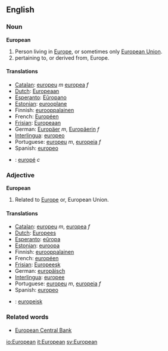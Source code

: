 ==English==
===Noun===
'''European'''
#Person living in [[Europe]], or sometimes only [[European Union]].
#pertaining to, or derived from, Europe.
====Translations====

*[[Catalan]]: [[europeu]] ''m'' [[europea]] ''f''
*[[Dutch]]: [[Europeaan]]
*[[Esperanto]]: [[Eŭropano]]
*[[Estonian]]: [[eurooplane]]
*Finnish: [[eurooppalainen]]
*French: [[Européen]]
*[[Frisian]]: [[Europeaan]]
*German: [[Europäer]] ''m'', [[Europäerin]] ''f''
*[[Interlingua]]: [[europeo]]
*Portuguese: [[europeu]] ''m'', [[europeia]] ''f''
*Spanish: [[europeo]]
*{{sv}}: [[europé]] ''c''

===Adjective===
'''European'''
#Related to [[Europe]] or, European Union.

====Translations====

*[[Catalan]]: [[europeu]] ''m'', [[europea]] ''f''
*[[Dutch]]: [[Europees]]
*[[Esperanto]]: [[eŭropa]]
*[[Estonian]]: [[euroopa]]
*Finnish: [[eurooppalainen]]
*French: [[européen]]
*[[Frisian]]: [[Europeesk]]
*German: [[europäisch]]
*[[Interlingua]]: [[europee]]
*Portuguese: [[europeu]] ''m'', [[europeia]] ''f''
*Spanish: [[europeo]]
*{{sv}}: [[europeisk]]

===Related words===
* [[European Central Bank]]

[[io:European]]
[[it:European]]
[[sv:European]]